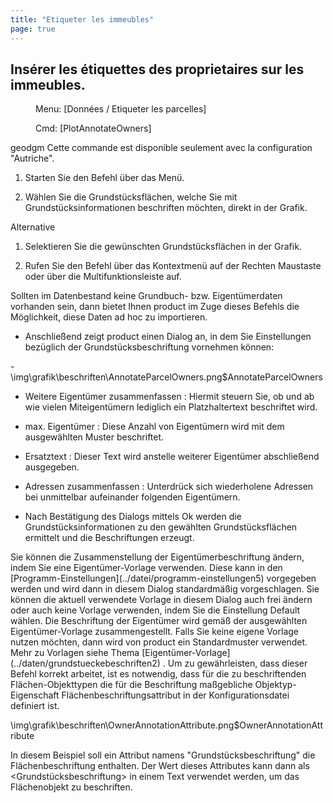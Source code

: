```yaml
---
title: "Etiqueter les immeubles"
page: true
---
```

## Ins&#233;rer les &#233;tiquettes des proprietaires sur les immeubles.
 <Menu> Menu: [Données / Etiqueter les parcelles] </Menu> 
 <Menu> Cmd: [PlotAnnotateOwners] </Menu> 

 <Placeholder>geodgm</Placeholder> 
<Warning>
Cette commande est disponible seulement avec la configuration &quot;Autriche&quot;. 
</Warning>



1. Starten Sie den Befehl &#252;ber das Men&#252;.

2. W&#228;hlen Sie die Grundst&#252;cksfl&#228;chen, welche Sie mit Grundst&#252;cksinformationen beschriften m&#246;chten, direkt in der Grafik.



Alternative


1. Selektieren Sie die gew&#252;nschten Grundst&#252;cksfl&#228;chen in der Grafik.

2. Rufen Sie den Befehl &#252;ber das Kontextmen&#252; auf der <Border>Rechten Maustaste</Border>  oder &#252;ber die Multifunktionsleiste auf.




<Success>
Sollten im Datenbestand keine Grundbuch- bzw. Eigent&#252;merdaten vorhanden sein, dann bietet Ihnen  <Placeholder>product</Placeholder> im Zuge dieses Befehls die M&#246;glichkeit, diese Daten  <Italic> ad hoc </Italic>  zu importieren.
</Success>



- Anschlie&#223;end zeigt <Placeholder>product</Placeholder> einen Dialog an, in dem Sie Einstellungen bez&#252;glich der Grundst&#252;cksbeschriftung vornehmen k&#246;nnen:

-<Image>\img\grafik\beschriften\AnnotateParcelOwners.png$AnnotateParcelOwners</Image>




<Success>

- <Bold> Weitere Eigent&#252;mer zusammenfassen </Bold> : Hiermit steuern Sie, ob und ab wie vielen Miteigent&#252;mern lediglich ein Platzhaltertext beschriftet wird.


- <Bold> max. Eigent&#252;mer </Bold> : Diese Anzahl von Eigent&#252;mern wird mit dem ausgew&#228;hlten Muster beschriftet.


- <Bold> Ersatztext </Bold> : Dieser Text wird anstelle weiterer Eigent&#252;mer abschlie&#223;end ausgegeben.


- <Bold> Adressen zusammenfassen </Bold> : Unterdr&#252;ck sich wiederholene Adressen bei unmittelbar aufeinander folgenden Eigent&#252;mern.




</Success>


- Nach Best&#228;tigung des Dialogs mittels <Border>Ok</Border>  werden die Grundst&#252;cksinformationen zu den gew&#228;hlten Grundst&#252;cksfl&#228;chen ermittelt und die Beschriftungen erzeugt.




<Success>
Sie k&#246;nnen die Zusammenstellung der Eigent&#252;merbeschriftung &#228;ndern, indem Sie eine  <Italic> Eigent&#252;mer-Vorlage </Italic>  verwenden. Diese kann in den  <Italic> [Programm-Einstellungen](../datei/programm-einstellungen5)
 </Italic>  vorgegeben werden und wird dann in diesem Dialog standardm&#228;&#223;ig vorgeschlagen. Sie k&#246;nnen die  <Italic> aktuell </Italic>  verwendete Vorlage in diesem Dialog auch frei &#228;ndern oder auch  <Italic> keine </Italic>  Vorlage verwenden, indem Sie die Einstellung  <Bold> Default </Bold>  w&#228;hlen.
</Success>

<Success>
Die Beschriftung der Eigent&#252;mer wird gem&#228;&#223; der ausgew&#228;hlten Eigent&#252;mer-Vorlage zusammengestellt. Falls Sie keine eigene Vorlage nutzen m&#246;chten, dann wird von  <Placeholder>product</Placeholder> ein Standardmuster verwendet.
Mehr zu Vorlagen siehe Thema [Eigent&#252;mer-Vorlage](../daten/grundstueckebeschriften2)
.
</Success>


<Warning>
Um zu gew&#228;hrleisten, dass dieser Befehl korrekt arbeitet, ist es notwendig, dass f&#252;r die zu beschriftenden Fl&#228;chen-Objekttypen die f&#252;r die Beschriftung ma&#223;gebliche  <Italic> Objektyp-Eigenschaft </Italic>   <Bold> Fl&#228;chenbeschriftungsattribut </Bold>  in der Konfigurationsdatei definiert ist.

<Info>

<Image>\img\grafik\beschriften\OwnerAnnotationAttribute.png$OwnerAnnotationAttribute</Image>

In diesem Beispiel soll ein Attribut namens &quot;Grundst&#252;cksbeschriftung&quot; die Fl&#228;chenbeschriftung enthalten. Der Wert dieses Attributes kann dann als  <Italic> &lt;Grundst&#252;cksbeschriftung&gt; </Italic>  in einem Text verwendet werden, um das Fl&#228;chenobjekt zu beschriften.
</Info>
</Warning>
